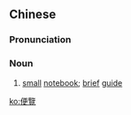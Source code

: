 {{also|便览}}
==Chinese==
{{zh-forms|s=便览}}

===Pronunciation===
{{zh-pron
|m=biànlǎn
|c=bin6 laam5
|cat=n
}}

===Noun===
{{zh-noun}}

# [[small]] [[notebook]]; [[brief]] [[guide]]

[[ko:便覽]]